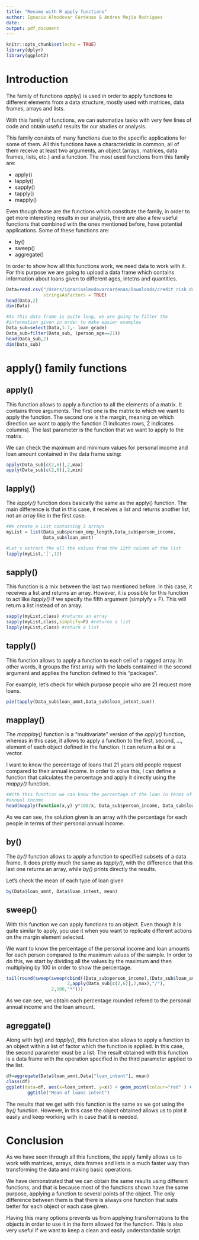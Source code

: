 ```yaml
---
title: "Resume with R apply functions"
author: Ignacio Almodovar Cárdenas & Andres Mejía Rodríguez
date: 
output: pdf_document
---
```


```r
knitr::opts_chunk$set(echo = TRUE)
library(dplyr)
library(ggplot2)
```

# Introduction

The family of functions *apply()* is used in order to apply functions to different elements from a data structure, mostly used with matrices, data frames, arrays and lists.

With this family of functions, we can  automatize tasks with very few lines of code and obtain useful results for our studies or analysis.

This family consists of many functions due to the specific applications for some of them. All this functions have a characteristic in common, all of them receive at least two arguments, an object (arrays, matrices, data frames, lists, etc.) and a function. The most used functions from this family are:

- apply()
- lapply()
- sapply()
- tapply()
- mapply()

Even though those are the functions which constitute the family, in order to get more interesting results in our analysis, there are also a few useful functions that combined with the ones mentioned before, have potential applications. Some of these functions are:

- by()
- sweep()
- aggregate()

In order to show how all this functions work, we need data to work with it. For this purpose we are going to upload a data frame which contains information about loans given to different ages, intetns and quantities.

```r
Data=read.csv("/Users/ignacioalmodovarcardenas/Downloads/credit_risk_dataset.csv",
              stringsAsFactors = TRUE)
head(Data,2)
dim(Data)

#As this data frame is quite long, we are going to filter the 
#information given in order to make easier examples
Data_sub=select(Data,1:7,- loan_grade)
Data_sub=filter(Data_sub, (person_age==21))
head(Data_sub,2)
dim(Data_sub)

```

# apply() family functions

## apply()
This function allows to apply a function to all the elements of a matrix. It contains three arguments. The first one is the matrix to which we want to apply the function. The second one is the margin, meaning on which direction we want to apply the function (1 indicates rows, 2 indicates columns). The last parameter is the function that we want to apply to the matrix.

We can check the maximum and minimum values for personal income and loan amount contained in the data frame using:

```r
apply(Data_sub[c(2,6)],2,max) 
apply(Data_sub[c(2,6)],2,min)
```


## lapply() 
The *lapply()* function does basically the same as the apply() function. The main difference is that in this case, it receives a list and returns another list, not an array like in the first case.

```r
#We create a List containing 3 arrays
myList = list(Data_sub$person_emp_length,Data_sub$person_income,
              Data_sub$loan_amnt)

#Let's extract the all the values from the 12th column of the list
lapply(myList,'[',12) 
```


## sapply()
This function is a mix between the last two mentioned before. In this case, it receives a list and returns an array. However, it is possible for this function to act like *lapply()* if we specify the fifth argument (simplyfy = F). This will return a list instead of an array.

```r
sapply(myList,class) #returns an array 
sapply(myList,class,simplify=F) #returns a list
lapply(myList,class) #return a list
```



## tapply()
This function allows to apply a function to each cell of a ragged array. In other words, it groups the first array with the labels contained in the second argument and applies the function defined to this "packages".

For example, let's check for which purpose people who are 21 request more loans.

```r
pie(tapply(Data_sub$loan_amnt,Data_sub$loan_intent,sum))
```

## mapplay()
The *mapplay()* function is a "multivariate" version of the *apply()* function, whereas in this case, it allows to apply a function to the first, second, ..., element of each object defined in the function. It can return a list or a vector.

I want to know the percentage of loans that 21 years old people request compared to their annual income. In order to solve this, I can define a function that calculates the percentage and apply it directly using the *mappy()* function.
```r
#With this function we can know the percentage of the loan in terms of their 
#annual income
head(mapply(function(x,y) y*100/x, Data_sub$person_income, Data_sub$loan_amnt))
```

As we can see, the solution given is an array with the percentage for each people in terms of their personal annual income.

## by()
The *by()* function allows to apply a function to specified subsets of a data frame. It does pretty much the same as *tapply()*, with the difference that this last one returns an array, while *by()* prints directly the results.

Let's check the mean of each type of loan given

```r
by(Data$loan_amnt, Data$loan_intent, mean)
```


## sweep()
With this function we can apply functions to an object. Even though it is quite similar to apply, you use it when you want to replicate different actions on the margin element selected. 

We want to know the percentage of the personal income and loan amounts for each person compared to the maximum values of the sample. In order to do this, we start by dividing all the values by the maximum and then multiplying by 100 in order to show the percentage.

```r
tail(round(sweep(sweep(cbind((Data_sub$person_income),(Data_sub$loan_amnt)),
                       2,apply(Data_sub[c(2,6)],2,max),"/"),
                 2,100,"*")))
```

As we can see, we obtain each percentage rounded refered to the personal annual income and the loan amount.

## agreggate()
Along with *by()* and *tapply()*, this function also allows to apply a function to an object within a list of factor which the function is applied. In this case, the second parameter must be a list. The result obtained with this function is a data frame with the operation specified in the third parameter applied to the list.

```r
df=aggregate(Data$loan_amnt,Data["loan_intent"], mean)
class(df)
ggplot(data=df, aes(x=loan_intent, y=x)) + geom_point(colour="red" ) + 
        ggtitle("Mean of loans intent")

```
The results that we get with this function is the same as we got using the *by()* function. However, in this case the object obtained allows us to plot it easily and keep working with in case that it is needed.

# Conclusion

As we have seen through all this functions, the apply family allows us to work with matrices, arrays, data frames and lists in a much faster way than transforming the data and making basic operations.

We have demonstrated that we can obtain the same results using different functions, and that is because most of the functions shown have the same purpose, applying a function to several points of the object. The only difference between them is that there is always one function that suits better for each object or each case given. 

Having this many options prevents us from applying transformations to the objects in order to use it in the form allowed for the function. This is also very useful if we want to keep a clean and easily understandable script. 



